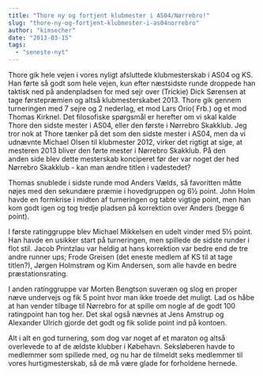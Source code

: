 ```yaml
---
title: "Thore ny og fortjent klubmester i AS04/Nørrebro!"
slug: "thore-ny-og-fortjent-klubmester-i-as04norrebro"
author: "kimsecher"
date: "2013-03-15"
tags: 
  - "seneste-nyt"
---
```


Thore gik hele vejen i vores nyligt afsluttede klubmesterskab i AS04 og KS. Han førte så godt som hele vejen, kun efter næstsidste runde droppede han taktisk ned på andenpladsen for med sejr over (Trickie) Dick Sørensen at tage førstepræmien og altså klubmesterskabet 2013. Thore gik gennem turneringen med 7 sejre og 2 nederlag, et mod Lars Orio( Frb.) og et mod Thomas Kirknel. Det filosofiske spørgsmål er herefter om vi skal kalde Thore den sidste mester i AS04, eller den første i Nørrebro Skakklub. Jeg tror nok at Thore tænker på det som den sidste mester i AS04, men da vi udnævnte Michael Olsen til klubmester 2012, virker det rigtigt at sige, at mesteren 2013 bliver den førte mester i Nørrebro Skakklub. På den anden side blev dette mesterskab konciperet før der var noget der hed Nørrebro Skakklub - kan man ændre titlen i vadestedet?

Thomas snublede i sidste runde mod Anders Vælds, så favoritten måtte nøjes med den sekundære præmie i hovedgruppen og 6½ point. John Holm havde en formkrise i midten af turneringen og tabte vigtige point, men han kom godt igen og tog tredje pladsen på korrektion over Anders (begge 6 point).

I første ratinggruppe blev Michael Mikkelsen en udelt vinder med 5½ point. Han havde en usikker start på turneringen, men spillede de sidste runder i flot stil. Jacob Printzlau var heldig at hans korrektion var bedre end de tre andre runner ups; Frode Greisen (det eneste medlem af KS til at tage titlen?), Jørgen Holmstrøm og Kim Andersen, som alle havde en bedre præstationsrating.

I anden ratinggruppe var Morten Bengtson suveræn og slog en proper næve undervejs og fik 5 point hvor man ikke troede det muligt. Lad os håbe at han vender tilbage til Nørrebro for at spille om nogle af de godt 100 ratingpoint han tog her. Det skal også nævnes at Jens Amstrup og Alexander Ulrich gjorde det godt og fik solide point ind på kontoen.

Alt i alt en god turnering, som dog var noget af et maraton og altså overlevede to af de ældste klubber i Købehavn. Seksløberen havde to medlemmer som spillede med, og nu har de tilmeldt seks medlemmer til vores hurtigmesterskab, så de må være glade for forholdene hernede.
